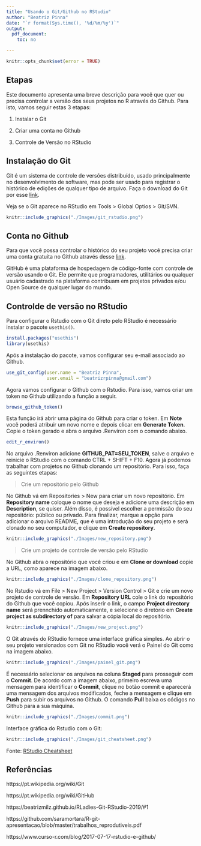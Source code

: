 ```yaml
---
title: "Usando o Git/Github no RStudio"
author: "Beatriz Pinna"
date: "`r format(Sys.time(), '%d/%m/%y')`"
output:
  pdf_document:
    toc: no

---
```


```r
knitr::opts_chunk$set(error = TRUE)
```

## Etapas

Este documento apresenta uma breve descrição para você que quer ou precisa controlar a versão dos seus projetos no R através do Github. Para isto, vamos seguir estas 3 etapas:

1. Instalar o Git

2. Criar uma conta no Github

3. Controle de Versão no RStudio


## Instalação do Git

Git é um sistema de controle de versões distribuído, usado principalmente no desenvolvimento de software, mas pode ser usado para registrar o histórico de edições de qualquer tipo de arquivo. Faça o download do Git por esse [link](https://git-scm.com/downloads).

Veja se o Git aparece no RStudio em Tools > Global Optios > Git/SVN.
 
```r
knitr::include_graphics("./Images/git_rstudio.png")
```



## Conta no Github

Para que você possa controlar o histórico do seu projeto você precisa criar uma conta gratuita no Github através desse [link](https://github.com/).

GitHub é uma plataforma de hospedagem de código-fonte com controle de versão usando o Git. Ele permite que programadores, utilitários ou qualquer usuário cadastrado na plataforma contribuam em projetos privados e/ou Open Source de qualquer lugar do mundo.

## Controlde de versão no RStudio

Para configurar o Rstudio com o Git direto pelo RStudio é necessário instalar o pacote `usethis()`. 

```r
install.packages("usethis")
library(usethis)
```


Após a instalação do pacote, vamos configurar seu e-mail associado ao Github.

```r
use_git_config(user.name = "Beatriz Pinna", 
               user.email = "beatrizrpinna@gmail.com") 
```


Agora vamos configurar o Github com o Rstudio. Para isso, vamos criar um token no Github utilizando a função a seguir. 

```r
browse_github_token()
```

Esta função irá abrir uma página do Github para criar o token. Em **Note** você poderá atribuir um novo nome e depois clicar em **Generate Token**. Copie o token gerado e abra o arquivo .Renviron com o comando abaixo.

```r
edit_r_environ()
```

No arquivo .Renviron adicione **GITHUB_PAT=SEU_TOKEN**, salve o arquivo e reinicie o RStudio com o comando CTRL + SHIFT + F10. Agora já podemos trabalhar com projetos no Github clonando um repositório. Para isso, faça as seguintes etapas:

> Crie um repositório pelo Github

No Github vá em Repositories > New para criar um novo repositório. Em **Repository name** coloque o nome que deseja e adicione uma descrição em **Description**, se quiser. Além disso, é possível escolher a permissão do seu repositório: público ou privado. Para finalizar, marque a opção para adicionar o arquivo README, que é uma introdução do seu projeto e será clonado no seu computador, e clique em **Create repository**.

```r
knitr::include_graphics("./Images/new_repository.png")
```


> Crie um projeto de controle de versão pelo RStudio


No Github abra o repositório que você criou e em **Clone or download** copie a URL, como aparece na imagem abaixo.

```r
knitr::include_graphics("./Images/clone_repository.png")
```

No Rstudio vá em File > New Project > Version Control > Git e crie um novo projeto de controle de versão. Em **Repository URL** cole o link do repositório do Github que você copiou. Após inserir o link, o campo **Project directory name** será prennchido automaticamente, e selecione o diretório em **Create project as subdirectory of** para salvar a cópia local do repositório. 

```r
knitr::include_graphics("./Images/new_project.png")
```


O Git através do RStudio fornece uma interface gráfica simples. Ao abrir o seu projeto versionados com Git no RStudio você verá o Painel do Git como na imagem abaixo.

```r
knitr::include_graphics("./Images/painel_git.png")
```


É necessário selecionar os arquivos na coluna **Staged** para prosseguir com o **Commit**. De acordo com a imagem abaixo, primeiro escreva uma mensagem para identificar o **Commit**, clique no botão commit e aparecerá uma mensagem dos arquivos modificados, feche a mensagem e clique em **Push** para subir os arquivos no Github. O comando **Pull** baixa os códigos no Github para a sua máquina.

```r
knitr::include_graphics("./Images/commit.png")
```


Interface gráfica do Rstudio com o Git:

```r
knitr::include_graphics("./Images/git_cheatsheet.png")
```
Fonte: [RStudio Cheatsheet](https://rstudio.com/wp-content/uploads/2016/03/rstudio-IDE-cheatsheet-portuguese.pdf)


## Referências

https://pt.wikipedia.org/wiki/Git

https://pt.wikipedia.org/wiki/GitHub

https://beatrizmilz.github.io/RLadies-Git-RStudio-2019/#1

https://github.com/saramortara/R-git-apresentacao/blob/master/trabalhos_reprodutiveis.pdf

https://www.curso-r.com/blog/2017-07-17-rstudio-e-github/